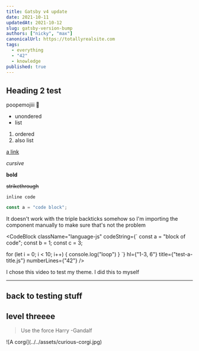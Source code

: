 ```yaml
---
title: Gatsby v4 update
date: 2021-10-11
updatedAt: 2021-10-12
slug: gatsby-version-bump
authors: ["nicky", "max"]
canonicalUrl: https://totallyrealsite.com
tags:
  - everything
  - "42"
  - knowledge
published: true
---
```



## Heading 2 test

poopemojiii 💩

- unondered
- list

1. ordered
1. also list

[a link](google.com)

_cursive_

**bold**

~~strikethrough~~

`inline code`

```js hl=1 numberLines
const a = "code block";
```

It doesn't work with the triple backticks somehow so I'm importing the component manually to make sure that's not the problem

<CodeBlock className="language-js" codeString={`
const a = "block of code";
const b = 1;
const c = 3;

for (let i = 0; i < 10; i++) {
console.log("loop")
}
`} hl={"1-3, 6"} title={"test-a-title.js"} numberLines={"42"} />

<YouTube youTubeId="dQw4w9WgXcQ" />

<Aside>I chose this video to test my theme. I did this to myself</Aside>

<Tweet tweetLink="NMeuleman/status/1211692091954339841" />

---

## back to testing stuff

## level threeee

> Use the force Harry -Gandalf

<div>![A corgi](../../assets/curious-corgi.jpg)</div>
